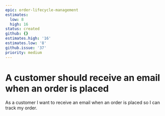 ```yaml
---
epic: order-lifecycle-management
estimates:
  low: 8
  high: 16
status: created
github: {}
estimates.high: '16'
estimates.low: '8'
github.issue: '37'
priority: medium
---
```

# A customer should receive an email when an order is placed

As a customer I want to receive an email when an order is placed so I can track my order.

